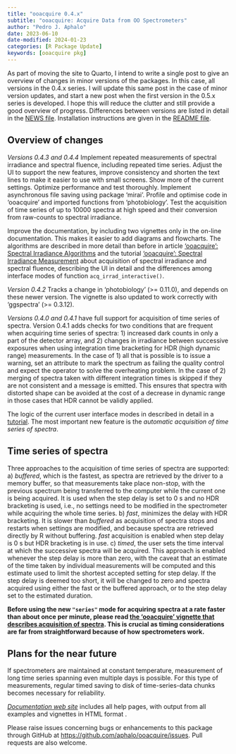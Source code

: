 ```yaml
---
title: "ooacquire 0.4.x"
subtitle: "ooacquire: Acquire Data from OO Spectrometers"
author: "Pedro J. Aphalo"
date: 2023-06-10
date-modified: 2024-01-23
categories: [R Package Update]
keywords: [ooacquire pkg]
---
```


::: callout-note

As part of moving the site to Quarto, I intend to write a single post to give an
overview of changes in minor versions of the packages. In this case, all
versions in the 0.4.x series. I will update this same post in the case of minor
version updates, and start a new post when the first version in the 0.5.x series
is developed. I hope this will reduce the clutter and still provide a good
overview of progress. Differences between versions are listed in detail in the
[NEWS file](https://docs.r4photobiology.info/ooacquire/news/). Installation 
instructions are given in the 
[README file](https://docs.r4photobiology.info/ooacquire/).

:::

## Overview of changes

_Versions 0.4.3 and 0.4.4_ Implement repeated measurements of spectral
irradiance and spectral fluence, including repeated time series. Adjust the UI
to support the new features, improve consistency and shorten the text lines to
make it easier to use with small screens. Show more of the current settings.
Optimize performance and test thoroughly. Implement asynchronous file saving
using package 'mirai'. Profile and optimise code in 'ooacquire' and imported
functions from 'photobiology'. Test the acquisition of time series of up to
10000 spectra at high speed and their conversion from raw-counts to spectral
irradiance.

Improve the documentation, by including two vignettes only in the on-line
documentation. This makes it easier to add diagrams and flowcharts. The
algorithms are described in more detail than before in article [‘ooacquire’:
Spectral Irradiance Algorithms](../../pages/ooacquire-algorithms.qmd) and the
tutorial [‘ooacquire’: Spectral Irradiance
Measurement](../../pages/acq-irrad-tutorial.qmd) about acquisition of spectral
irradiance and spectral fluence, describing the UI in detail and the differences
among interface modes of function `acq_irrad_interactive()`.

_Version 0.4.2_ Tracks a change in 'photobiology' (>= 0.11.0), and depends on
these newer version. The vignette is also updated to work correctly with 
'ggspectra' (>= 0.3.12).

_Versions 0.4.0 and 0.4.1_ have full support for acquisition of time series
of spectra. Version 0.4.1 adds checks for two conditions that are frequent when acquiring time series of spectra: 1) increased dark counts in only a part of the detector array, and 2) changes in irradiance between successive exposures when using integration time bracketing for HDR (high dynamic range) measurements. In the case of 1) all that is possible is to issue a warning, set an attribute to mark the spectrum as failing the quality control and expect the operator to solve the overheating problem. In the case of 2) merging of spectra taken with different integration times is skipped if they are not consistent and a message is emitted. This ensures that spectra with distorted shape can be avoided at the cost of a decrease in dynamic range in those cases that HDR cannot be validly applied.

The logic of the current user interface modes in described in detail in a
[tutorial](../../pages/acq-irrad-tutorial.qmd). The most important new feature
is the _automatic acquisition of time series of spectra_.

## Time series of spectra

Three approaches to the acquisition of time series of spectra are supported: a)
_buffered_, which is the fastest, as spectra are retrieved by the driver to a
memory buffer, so that measurements take place non-stop, with the previous
spectrum being transferred to the computer while the current one is being
acquired. It is used when the step delay is set to 0 s and no HDR bracketing is
used, i.e., no settings need to be modified in the spectrometer while acquiring
the whole time series. b) _fast_, minimizes the delay with HDR bracketing. It is
slower than _buffered_ as acquisition of spectra stops and restarts when
settings are modified, and because spectra are retrieved directly by R without
buffering. _fast_ acquisition is enabled when step delay is 0 s but HDR
bracketing is in use. c) _timed_, the user sets the time interval at which the
successive spectra will be acquired. This approach is enabled whenever the step
delay is more than zero, with the caveat that an estimate of the time taken by
individual measurements will be computed and this estimate used to limit the
shortest accepted setting for step delay. If the step delay is deemed too short,
it will be changed to zero and spectra acquired using either the fast or the
buffered approach, or to the step delay set to the estimated duration.

**Before using the new `"series"` mode for acquiring spectra at a rate faster 
than about once per minute, please read [the 'ooacquire' vignette
that describes acquisition of
spectra](https://docs.r4photobiology.info/ooacquire/articles/userguide-acquisition.html).
This is crucial as timing considerations are far from straightforward because of
how spectrometers work.**

## Plans for the near future

If spectrometers are maintained at constant temperature, measurement of long
time series spanning even multiple days is possible. For this type of
measurements, regular timed saving to disk of time-series-data chunks 
becomes necessary for reliability.

::: callout-note

[*Documentation web site*](http://docs.r4photobiology.info/ooacquire/) includes
all help pages, with output from all examples and vignettes in HTML format .

Please raise issues concerning bugs or enhancements to this package through
GitHub at <https://github.com/aphalo/ooacquire/issues>. Pull requests are also
welcome.

:::
